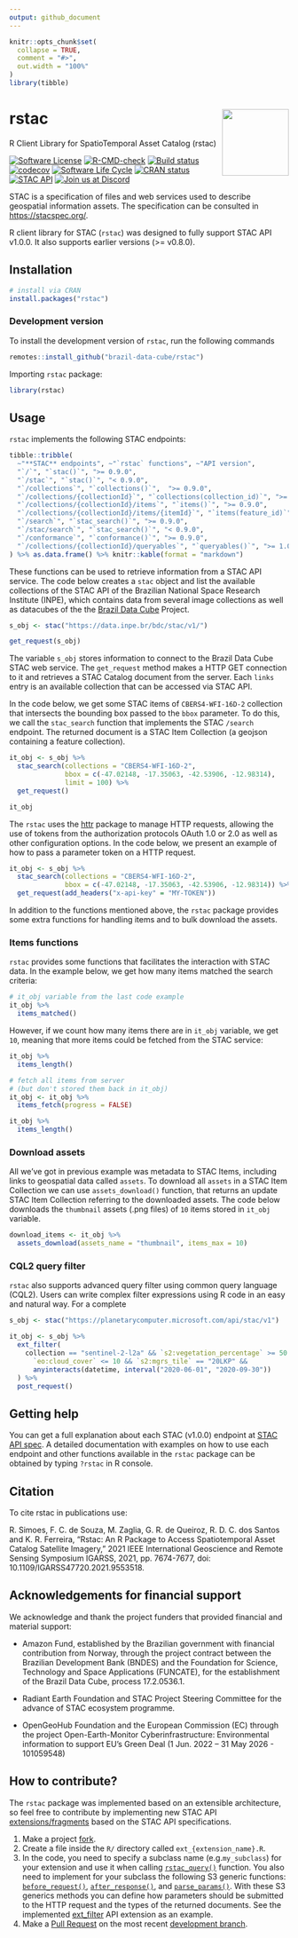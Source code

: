 ```yaml
---
output: github_document
---
```


<!-- README.md is generated from README.Rmd. Please edit that file -->


```r
knitr::opts_chunk$set(
  collapse = TRUE,
  comment = "#>",
  out.width = "100%"
)
library(tibble)
```

# rstac <img src="inst/extdata/img/logo.png" align="right" width="120"/>
R Client Library for SpatioTemporal Asset Catalog (rstac)


<!-- badges: start -->
[![Software License](https://img.shields.io/badge/license-MIT-green)](https://github.com/brazil-data-cube/rstac/blob/master/LICENSE)
<!-- [![Build Status](https://drone.dpi.inpe.br/api/badges/brazil-data-cube/rstac/status.svg)](https://drone.dpi.inpe.br/brazil-data-cube/rstac) -->
[![R-CMD-check](https://github.com/brazil-data-cube/rstac/actions/workflows/R-CMD-check.yaml/badge.svg)](https://github.com/brazil-data-cube/rstac/actions/workflows/R-CMD-check.yaml)
[![Build status](https://ci.appveyor.com/api/projects/status/73w7h6u46l1587jj?svg=true)](https://ci.appveyor.com/project/OldLipe/rstac)
[![codecov](https://codecov.io/gh/brazil-data-cube/rstac/branch/master/graph/badge.svg?token=ILQLPW19UT)](https://app.codecov.io/gh/brazil-data-cube/rstac)
[![Software Life Cycle](https://img.shields.io/badge/lifecycle-stable-brightgreen.svg)](https://lifecycle.r-lib.org/articles/stages.html)
[![CRAN status](https://www.r-pkg.org/badges/version/rstac)](https://cran.r-project.org/package=rstac)
[![STAC API](https://img.shields.io/badge/STAC%20API-v1.0.0-informational)](https://github.com/radiantearth/stac-api-spec)
[![Join us at Discord](https://img.shields.io/discord/689541907621085198?logo=discord&logoColor=ffffff&color=7389D8)](https://discord.com/channels/689541907621085198#)
<!-- badges: end -->

STAC is a specification of files and web services used to describe geospatial 
information assets. The specification can be consulted in [https://stacspec.org/](https://stacspec.org/).

R client library for STAC (`rstac`) was designed to fully support STAC API v1.0.0.
It also supports earlier versions (>= v0.8.0).

## Installation

```R
# install via CRAN
install.packages("rstac")
```

### Development version

To install the development version of `rstac`, run the following commands

```R
remotes::install_github("brazil-data-cube/rstac")
```

Importing `rstac` package:

```r
library(rstac)
```


## Usage

`rstac` implements the following STAC endpoints:


```R

tibble::tribble(
  ~"**STAC** endpoints", ~"`rstac` functions", ~"API version",
  "`/`", "`stac()`", ">= 0.9.0",
  "`/stac`", "`stac()`", "< 0.9.0",
  "`/collections`", "`collections()`",  ">= 0.9.0",
  "`/collections/{collectionId}`", "`collections(collection_id)`", ">= 0.9.0",
  "`/collections/{collectionId}/items`", "`items()`", ">= 0.9.0",
  "`/collections/{collectionId}/items/{itemId}`", "`items(feature_id)`", ">= 0.9.0",
  "`/search`", "`stac_search()`", ">= 0.9.0",
  "`/stac/search`", "`stac_search()`", "< 0.9.0",
  "`/conformance`", "`conformance()`", ">= 0.9.0",
  "`/collections/{collectionId}/queryables`", "`queryables()`", ">= 1.0.0"
) %>% as.data.frame() %>% knitr::kable(format = "markdown")
```

These functions can be used to retrieve information from a STAC API service.
The code below creates a `stac` object and list the available collections of the STAC API of the Brazilian National Space Research Institute (INPE), which contains data from several image collections as well as datacubes of the the [Brazil Data Cube](https://data.inpe.br/bdc/web/en/home-page-2/) Project.

```R
s_obj <- stac("https://data.inpe.br/bdc/stac/v1/")

get_request(s_obj)
```

The variable `s_obj` stores information to connect to the Brazil Data 
Cube STAC web service. The `get_request` method makes a HTTP GET connection
to it and retrieves a STAC Catalog document from the server. Each `links` 
entry is an available collection that can be accessed via STAC API.

In the code below, we get some STAC items of `CBERS4-WFI-16D-2` collection that
intersects the bounding box passed to the `bbox` parameter. To do this, we
call the `stac_search` function that implements the STAC `/search` 
endpoint. The returned document is a STAC Item Collection (a geojson 
containing a feature collection).

```R

it_obj <- s_obj %>%
  stac_search(collections = "CBERS4-WFI-16D-2",
              bbox = c(-47.02148, -17.35063, -42.53906, -12.98314),
              limit = 100) %>% 
  get_request()

it_obj
```

The `rstac` uses the [httr](https://github.com/r-lib/httr) package to manage 
HTTP requests, allowing the use of tokens from the authorization protocols OAuth
1.0 or 2.0 as well as other configuration options. In the code below, we present
an example of how to pass a parameter token on a HTTP request.

```R
it_obj <- s_obj %>%
  stac_search(collections = "CBERS4-WFI-16D-2",
              bbox = c(-47.02148, -17.35063, -42.53906, -12.98314)) %>%
  get_request(add_headers("x-api-key" = "MY-TOKEN"))
```

In addition to the functions mentioned above, the `rstac` package provides some 
extra functions for handling items and to bulk download the assets.

### Items functions

`rstac` provides some functions that facilitates the interaction with STAC data.
In the example below, we get how many items matched the search criteria:

```R
# it_obj variable from the last code example
it_obj %>% 
  items_matched()
```

However, if we count how many items there are in `it_obj` variable, we get `10`,
meaning that more items could be fetched from the STAC service:

```R
it_obj %>% 
  items_length()
```


```R
# fetch all items from server 
# (but don't stored them back in it_obj)
it_obj <- it_obj %>% 
  items_fetch(progress = FALSE) 

it_obj %>%
  items_length()
```

### Download assets

All we've got in previous example was metadata to STAC Items, including
links to geospatial data called `assets`. To download all `assets` in a
STAC Item Collection we can use `assets_download()` function, that returns
an update STAC Item Collection referring to the downloaded assets. The code
below downloads the `thumbnail` assets (.png files) of `10` items stored in
`it_obj` variable.

```R
download_items <- it_obj %>%
  assets_download(assets_name = "thumbnail", items_max = 10)
```

### CQL2 query filter

`rstac` also supports advanced query filter using common query language (CQL2).
Users can write complex filter expressions using R code in an easy and 
natural way. For a complete 

```R
s_obj <- stac("https://planetarycomputer.microsoft.com/api/stac/v1")

it_obj <- s_obj %>% 
  ext_filter(
    collection == "sentinel-2-l2a" && `s2:vegetation_percentage` >= 50 &&
      `eo:cloud_cover` <= 10 && `s2:mgrs_tile` == "20LKP" && 
      anyinteracts(datetime, interval("2020-06-01", "2020-09-30"))
  ) %>%
  post_request()
```

## Getting help

You can get a full explanation about each STAC (v1.0.0) endpoint at [STAC API spec](https://github.com/radiantearth/stac-api-spec/tree/master/ogcapi-features). A detailed
documentation with examples on how to use each endpoint and other functions
available in the `rstac` package can be obtained by typing `?rstac` in R 
console.

## Citation

To cite rstac in publications use:

R. Simoes, F. C. de Souza, M. Zaglia, G. R. de Queiroz, R. D. C. dos Santos
and K. R. Ferreira, "Rstac: An R Package to Access Spatiotemporal Asset
Catalog Satellite Imagery," 2021 IEEE International Geoscience and Remote
Sensing Symposium IGARSS, 2021, pp. 7674-7677, doi:
10.1109/IGARSS47720.2021.9553518.

## Acknowledgements for financial support

We acknowledge and thank the project funders that provided financial and material support:

- Amazon Fund, established by the Brazilian government with financial contribution from Norway, through the project contract between the Brazilian Development Bank (BNDES) and the Foundation for Science, Technology and Space Applications (FUNCATE), for the establishment of the Brazil Data Cube, process 17.2.0536.1.

- Radiant Earth Foundation and STAC Project Steering Committee for the advance of STAC ecosystem programme.

- OpenGeoHub Foundation and the European Commission (EC) through the project Open-Earth-Monitor Cyberinfrastructure: Environmental information to support EU’s Green Deal (1 Jun. 2022 – 31 May 2026 - 101059548)

## How to contribute?

The `rstac` package was implemented based on an extensible architecture, so 
feel free to contribute by implementing new STAC API 
[extensions/fragments](https://github.com/radiantearth/stac-api-spec/tree/master/fragments) 
based on the STAC API specifications.

1. Make a project
[fork](https://docs.github.com/en/github/getting-started-with-github/fork-a-repo).
2. Create a file inside the `R/` directory called `ext_{extension_name}.R`.
3. In the code, you need to specify a subclass name (e.g.`my_subclass`) for 
your extension and use it when calling [`rstac_query()`](https://github.com/brazil-data-cube/rstac/blob/master/R/query-funs.R) function. You also need to implement for your subclass the following S3 generic functions: [`before_request()`](https://github.com/brazil-data-cube/rstac/blob/master/R/extensions.R), [`after_response()`](https://github.com/brazil-data-cube/rstac/blob/master/R/extensions.R), and [`parse_params()`](https://github.com/brazil-data-cube/rstac/blob/master/R/extensions.R). With these S3 generics methods you 
can define how parameters should be submitted to the HTTP request and the types 
of the returned documents. See the implemented [ext_filter](https://github.com/brazil-data-cube/rstac/blob/master/R/ext_filter.R) 
API extension as an example.
4. Make a [Pull Request](https://docs.github.com/en/github/collaborating-with-issues-and-pull-requests/creating-a-pull-request) on the most recent [development branch](https://github.com/brazil-data-cube/rstac/).
